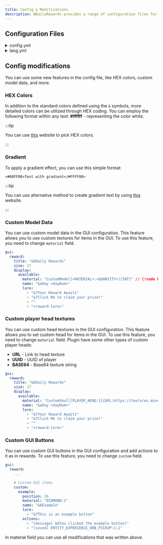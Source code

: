 ```yaml
---
title: Config & Modifications
description: NDailyRewards provides a range of configuration files for you to use. This section will detail the configuration files that NDailyRewards have.
---
```


## Configuration Files


<details>
<summary>config.yml</summary>

```yaml
# ███╗░░██╗██████╗░░█████╗░██╗██╗░░░░░██╗░░░██╗██████╗░███████╗░██╗░░░░░░░██╗░█████╗░██████╗░██████╗░░██████╗
# ████╗░██║██╔══██╗██╔══██╗██║██║░░░░░╚██╗░██╔╝██╔══██╗██╔════╝░██║░░██╗░░██║██╔══██╗██╔══██╗██╔══██╗██╔════╝
# ██╔██╗██║██║░░██║███████║██║██║░░░░░░╚████╔╝░██████╔╝█████╗░░░╚██╗████╗██╔╝███████║██████╔╝██║░░██║╚█████╗░
# ██║╚████║██║░░██║██╔══██║██║██║░░░░░░░╚██╔╝░░██╔══██╗██╔══╝░░░░████╔═████║░██╔══██║██╔══██╗██║░░██║░╚═══██╗
# ██║░╚███║██████╔╝██║░░██║██║███████╗░░░██║░░░██║░░██║███████╗░░╚██╔╝░╚██╔╝░██║░░██║██║░░██║██████╔╝██████╔╝
# ╚═╝░░╚══╝╚═════╝░╚═╝░░╚═╝╚═╝╚══════╝░░░╚═╝░░░╚═╝░░╚═╝╚══════╝░░░╚═╝░░░╚═╝░░╚═╝░░╚═╝╚═╝░░╚═╝╚═════╝░╚═════╝░

# Discord server: https://discord.gg/p7cxhw7E2M
# Modrinth: https://modrinth.com/plugin/ndailyrewards

# General settings
check-updates: true

# Database configuration
database:
  # Select here the database you want to use
  # The following databases are supported:
  #  - sqlite - (default) stores all data in a local file
  #  - mariadb - allows using a remote database
  type: sqlite

  # SQLite configuration
  sqlite:
    file: "ndailyrewards.db"
  # MariaDB configuration
  mariadb:
    jdbc: "jdbc:mariadb://localhost:3306/ndailyrewards"
    username: "root"
    password: "password"

  # Advanced configuration for Database (do not touch unless you know what you are doing)
  # Comment out any data source property to disable setting it.
  cachePrepStmts: true
  prepStmtCacheSize: 250
  prepStmtCacheSqlLimit: 2048
  useServerPrepStmts: true
  useLocalSessionState: true
  rewriteBatchedStatements: true
  cacheResultSetMetadata: true
  cacheServerConfiguration: true
  elideSetAutoCommits: true
  maintainTimeStats: false

# Player events
events:
  # Whether a reward should automatically claim when a player joins (if available)
  auto-claim-reward: false
  # Delay in seconds before the reward is automatically claimed
  auto-claim-delay: 10
  # When player joins the server, should plugin open the reward GUI?
  open-gui-when-available: false
  # When player joins the server, should plugin notify player about available rewards?
  notify-when-available: true

# Rewards configuration
rewards:
  # When a player reaches the day limit, should it reset to the first day?
  reset-when-all-claimed: true
  # When player joins server for the first time, should the reward be available?
  first-join-reward: false
  # Specify how many days the player has to wait to claim the reward again (in hours)
  cooldown: 24
  # Should next day unlock after midnight?
  unlock-after-midnight: false
  # Available actions:
  # [console] - entered statement will be executed from console
  # [player] - statement performed as player command execution
  # [message] - messages the player with specified text
  # [actionbar] - shows the text in actionbar for the player
  # [title] - sends primary title with entered text
  # [subtitle] - sends secondary title with entered text
  # [sound] - plays specified sound for the player (sound:volume:pitch)
  # [permission] {ndailyrewards.permission} - checks if player has permission
  # [luck] {0-100} - executes the statement with a specified chance (0-100)
  # [close] - closes the inventory for the player
  # You can also use PlaceholderAPI placeholders (requires PlaceholderAPI plugin)
  # Note: First slot in inventory is 0, not 1
  days:
    "1":
      position: 10
      lore:
        - "&7&lRewards:"
        - "&6- &e1x &6Diamond"
      actions:
        - "[console] give <player> diamond 1"
        - "[message] &6You have claimed your reward!"
        - "[sound] ENTITY_EXPERIENCE_ORB_PICKUP:1:1"
    "2":
      position: 11
      lore:
        - "&7&lRewards:"
        - "&6- &e2x &6Diamond"
      actions:
        - "[console] give <player> diamond 2"
        - "[message] &6You have claimed your reward!"
        - "[sound] ENTITY_EXPERIENCE_ORB_PICKUP:1:1"
    "3":
      position: 12
      lore:
        - "&7&lRewards:"
        - "&6- &e3x &6Diamond"
      actions:
        - "[console] give <player> diamond 3"
        - "[message] &6You have claimed your reward!"
        - "[sound] ENTITY_EXPERIENCE_ORB_PICKUP:1:1"
    "4":
      position: 13
      lore:
        - "&7&lRewards:"
        - "&6- &e4x &6Diamond"
      actions:
        - "[console] give <player> diamond 4"
        - "[message] &6You have claimed your reward!"
        - "[sound] ENTITY_EXPERIENCE_ORB_PICKUP:1:1"
    "5":
      position: 14
      lore:
        - "&7&lRewards:"
        - "&6- &e5x &6Diamond"
      actions:
        - "[console] give <player> diamond 5"
        - "[message] &6You have claimed your reward!"
        - "[sound] ENTITY_EXPERIENCE_ORB_PICKUP:1:1"
    "6":
      position: 15
      lore:
        - "&7&lRewards:"
        - "&6- &e6x &6Diamond"
      actions:
        - "[console] give <player> diamond 6"
        - "[message] &6You have claimed your reward!"
        - "[sound] ENTITY_EXPERIENCE_ORB_PICKUP:1:1"
    "7":
      position: 16
      lore:
        - "&7&lRewards:"
        - "&6- &e7x &6Diamond"
      actions:
        - "[console] give <player> diamond 7"
        - "[message] &6You have claimed your reward!"
        - "[sound] ENTITY_EXPERIENCE_ORB_PICKUP:1:1"

gui:
  reward:
    title: "&6Daily Rewards"
    size: 27
    display:
      available:
        material: "EMERALD_BLOCK:1"
        name: "&aDay <dayNum>"
        lore:
          - "&7Your Reward Awaits"
          - "&7Click Me to claim your prize!"
          - ""
          - "<reward-lore>"
      claimed:
        material: "COAL_BLOCK:1"
        name: "&aDay <dayNum>"
        lore:
          - "&7You have claimed this reward"
          - ""
          - "<reward-lore>"
      next:
        material: "COAL_BLOCK:1"
        name: "&aDay <dayNum>"
        lore:
          - "&7Your Reward Will Be Here Soon"
          - "&7Wait <time-left>"
          - ""
          - "<reward-lore>"
      unavailable:
        material: "BARRIER:1"
        name: "&aDay <dayNum>"
        lore:
          - "&7You have not reached this day yet"
          - ""
          - "<reward-lore>"
      filler:
        enable: true
        material: "GRAY_STAINED_GLASS_PANE:1"
        name: "&7"
        lore: []

    # Custom GUI items
    custom: []

sound:
  open:
    enabled: true
    type: "BLOCK_BARREL_OPEN:1:1"
```

</details>

<details>
<summary>lang.yml</summary>

```yaml
#  -------------------------------------
# |    NDailyRewards Messages Config    |
#  -------------------------------------
# You can change all messages in this file, but don't change the keys
# NDailyRewards supports HEX colors, and you can combine it with default Minecraft colors codes

prefix: "&6[&eNDailyRewards&6] &7"
no-permission: "&cYou don't have permission to do that!"
not-player: "&cYou must be a player to do that!"
player-not-found: "&cPlayer not found!"
invalid-syntax: "&cInvalid syntax! Use &f/reward help &cto see available commands"

commands:
  help:
    - "&6List of available commands:"
    - "&f/reward &7- Opens rewards menu"
    - "&f/reward claim &7- Claim latest reward without opening the menu"
    - "&f/reward help &7- Show this message"
    - "&f/reward reload &7- Reloads plugin"
    - "&f/reward setday <player> <day> &7- Set player's day"
    - "&f/reward version &7- Show plugin version"
  reload: "&aPlugin reloaded!"
  setday: "&aSet &e<player> &acurrent day to &e<day>"

events:
  notify-when-available: "&6You have available rewards! Use &f/reward &6to open the menu"

claim:
  already-claimed: "&cYou have already claimed this reward"
  available-soon: "&cThis reward will be available soon"
  not-available: "&cYou can't claim this reward yet"
```

</details>

## Config modifications

You can use some new features in the config file, like HEX colors, custom model data, and more.

### HEX Colors

In addition to the standard colors defined using the `&` symbols, more detailed colors can be utilized through HEX coding. You can employ the following format within any text: **#ffffff** - representing the color white.

:::tip

You can use [this](https://colorpicker.me) website to pick HEX colors.

:::

### Gradient

To apply a gradient effect, you can use this simple format:

`<#00FF00>Text with gradient</#FFFF00>`

:::tip

You can use alternative method to create gradient text by using [this](https://www.birdflop.com/resources/rgb/) website.

:::

### Custom Model Data

You can use custom model data in the GUI configuration. This feature allows you to use custom textures for items in the GUI. To use this feature, you need to change `material` field.

```yaml
gui:
  reward:
    title: "&6Daily Rewards"
    size: 27
    display:
      available:
        material: "CustomModel[<MATERIAL>:<QUANTITY>][INT]" // [!code highlight]
        name: "&aDay <dayNum>"
        lore:
          - "&7Your Reward Awaits"
          - "&7Click Me to claim your prize!"
          - ""
          - "<reward-lore>"
```

### Custom player head textures

You can use custom head textures in the GUI configuration. This feature allows you to set custom head for items in the GUI. To use this feature, you need to change `material` field. Plugin have some other types of custom player heads:

- **URL** - Link to head texture
- **UUID** - UUID of player
- **BASE64** - Base64 texture string

```yaml
gui:
  reward:
    title: "&6Daily Rewards"
    size: 27
    display:
      available:
        material: "CustomSkull[PLAYER_HEAD:1]{URL:https://textures.minecraft.net/texture/dba489a53d9465f33836355ad09c22d5d2593e61bfab45fc19062a751c4005a2}" // [!code highlight]
        name: "&aDay <dayNum>"
        lore:
          - "&7Your Reward Awaits"
          - "&7Click Me to claim your prize!"
          - ""
          - "<reward-lore>"
```

### Custom GUI Buttons

You can use custom GUI buttons in the GUI configuration and add actions to it as in rewards. To use this feature, you need to change `custom` field.

```yaml
gui:
  reward:
    ...

    # Custom GUI items
    custom:
      example:
        position: 26
        material: "DIAMOND:1"
        name: "&6Example"
        lore:
          - "&7This is an example button"
        actions:
          - "[message] &6You clicked the example button!"
          - "[sound] ENTITY_EXPERIENCE_ORB_PICKUP:1:1"
```

In material field you can use all modifications that was written above.